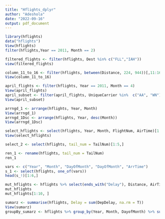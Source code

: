 ```yaml
---
title: "Hflights_dplyr"
author: "Adeshola"
date: "2022-09-16"
output: pdf_document
---
```


```r
library(hflights)
data("hflights")
View(hflights)
filter(hflights,Year == 2011, Month == 2)
```

```r
filtered_flights <- filter(hflights, Dest %in% c("FLL","IAH"))
view(filtered_flights)
```

```r
column_11_to_16 <- filter(hflights, between(Distance, 224, 944))[,11:16]
View(column_11_to_16)
```

```r
april_flights <- filter(hflights, Year == 2011, Month == 4)
View(april_flights)
april_subset <- filter(april_flights, UniqueCarrier %in%  c("AA", "WN"))
View(april_subset)
```

```r
arrngd_1 <- arrange(hflights, Year, Month)
View(arrngd_1)
arrngd_1Dsc <- arrange(hflights, Year, desc(Month))
View(arrngd_1Dsc)
```

```r
select_hflights <- select(hflights, Year, Month, FlightNum, AirTime)[1:4,]
View(select_hflights)
```

```r
select_2 <- select(hflights, tail_num = TailNum)[1:5,]

```

```r
ren_1 <- rename(hflights, tail_num = TailNum)
ren_1
```

```r
vars <- c("Year", "Month", "DayOfMonth", "DayOfMonth", "ArrTime")
s_1 <- select(hflights, one_of(vars))
head(s_!)[1:6,]
```

```r
mut_hflights <- hflights %>% select(ends_with("Delay"), Distance, AirTime) %>% mutate(TimeGain = ArrDelay -DepDelay,Speed = Distance/AirTime * 60)
mut_hflights
mut_hflights[1:10, ]
```

```r
sumarz <- summarise(hflights, Delay = sum(DepDelay, na.rm = T))
View(sumarz)
groupBy_sumarz <- hflights %>% group_by(Year, Month, DayofMonth) %>% summarise(delay = mean(DepDelay, na.rm =T))
```
